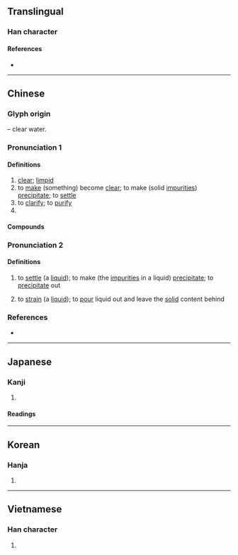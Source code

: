 {{character info/new}}
{{also|澂}}
==Translingual==

===Han character===
{{Han char|rn=85|rad=水|as=12|sn=15|four=32118|canj=ENOT|ids=⿰氵登}}

====References====
* {{Han ref|kx=0651.240|dkj=18315|dj=1061.260|hdz=31750.060|uh=6F84|ud=28548|bh=BCE1|bd=48353}}

----

==Chinese==
{{zh-forms|alt=澂}}

===Glyph origin===
{{Han etym}}
{{Han compound|水|alt1=氵|t1=water|登|ls=psc|c1=s|c2=p}} – clear water.

===Pronunciation 1===
{{zh-pron
|m=chéng
|c=cing4
|h=pfs=chhṳ̀n
|mn=têng
|mc=2+1
|oc=1,2+3
|cat=a,v,pn
}}

====Definitions====
{{zh-hanzi}}

# [[clear]]; [[limpid]]
# to [[make]] (something) become [[clear]]; to make (solid [[impurities]]) [[precipitate]]; to [[settle]]
# to [[clarify]]; to [[purify]]
# {{surname|lang=zh}}

====Compounds====
{{zh-der|佛圖澄|掏澄|泓澄|澄清|攬轡澄清|澄空|澄泥硯|澄清天下|澄源正本|澄清湖|澄淨|空水澄鮮|澄瑩|碧澄澄|淘澄飛跌|澄明|澄澹精致|澄澈|澄思寂慮|清澄|淘澄|澄心堂紙|澄觀|澄心|端本澄源|黃澄澄}}

===Pronunciation 2===
{{zh-pron
|m=dèng
|c=dang6
|h=pfs=
|mn=
|oc=n,1
|cat=v
}}

====Definitions====
{{zh-hanzi}}

# {{lb|zh|colloquial}} to [[settle]] (a [[liquid]]); to make (the [[impurities]] in a liquid) [[precipitate]]; to [[precipitate]] out
# {{lb|zh|colloquial}} to [[strain]] (a [[liquid]]); to [[pour]] liquid out and leave the [[solid]] content behind

===References===
* {{R:yue:Hanzi}}

----

==Japanese==

===Kanji===
{{ja-kanji|grade=c|rs=水12}}

# {{defn|lang=ja|sort=水12}}

====Readings====
{{ja-readings|goon=じょう<ぢよう|kanon=ちょう|kun=す-ます,す-む}}

----

==Korean==

===Hanja===
{{ko-hanja|hangeul=징|eumhun=|rv=jing|mr=ching|y=cing}}

# {{defn|lang=ko|sort=水12}}

----

==Vietnamese==

===Han character===
{{vi-hantu|[[trừng]], [[chừng]], [[xừng]]|rs=水12}}

# {{defn|lang=vi|sort=水12}}